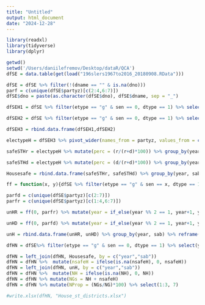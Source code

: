 ```yaml
---
title: "Untitled"
output: html_document
date: "2024-12-28"
---
```


```r
library(readxl)
library(tidyverse)
library(dplyr)

getwd()
setwd('/Users/daniilefremov/Desktop/dataR/QCA')
dfSE = data.table(get(load("196slers1967to2016_20180908.RData")))

dfSE = dfSE %>% filter(!(dname == "" & is.na(dno)))
parf = c(unique(dfSE$partyz)[c(2:4,6:7)])
dfSE$dno = paste(as.character(dfSE$dno), dfSE$dname, sep = "_")

dfSEH1 = dfSE %>% filter(etype == "g" & sen == 0, dtype == 1) %>% select(year, sab, dno, partyz, vote, cand) %>% group_by(year, sab, dno) %>% filter(!any(partyz %in% parf) & all(c("d", "r") %in% partyz))  %>% ungroup() %>% group_by(year, sab, dno, partyz) %>% filter(n() == 1) %>% select(1:5)

dfSEH2 = dfSE %>% filter(etype == "g" & sen == 0, dtype == 1) %>% select(year, sab, dno, partyz, vote, cand) %>% group_by(year, sab, dno) %>% filter(!any(partyz %in% parf) & all(c("d", "r") %in% partyz))  %>% ungroup() %>% group_by(year, sab, dno, partyz) %>% group_by(year, sab, dno, partyz) %>% filter(n() > 1) %>% ungroup() %>% group_by(year, sab, dno, partyz, cand)  %>% reframe(vote = sum(vote)) %>% select(1:4,6)

dfSEH3 = rbind.data.frame(dfSEH1,dfSEH2)

electypeH = dfSEH3 %>% pivot_wider(names_from = partyz, values_from = c(vote), values_fn = first) %>% mutate(year = case_when((year %% 2 == 1) ~ year+1,  .default = year))
```

```r
safeSTHr = electypeH %>% mutate(perc = (r/(r+d)*100)) %>% group_by(year, sab) %>% mutate(avg = mean(perc, na.rm = TRUE)) %>% filter(perc - 50 >= 5) %>% reframe(nsafeH = n())

safeSTHd = electypeH %>% mutate(perc = (d/(r+d)*100)) %>% group_by(year, sab) %>% mutate(avg = mean(perc, na.rm = TRUE)) %>% filter(perc - 50 >= 5) %>% reframe(nsafeH = n())

Housesafe = rbind.data.frame(safeSTHr, safeSTHd) %>% group_by(year, sab) %>% reframe(nsafeH = sum(nsafeH))
```

```r
ff = function(x, y){dfSE %>% filter(etype == "g" & sen == x, dtype == 1) %>% select(year, sab, dno, partyz, vote, cand) %>% group_by(year, sab, dno) %>% filter(!any(partyz %in% y))  %>% ungroup() %>% group_by(year, sab, dno) %>% filter(n() == 1) %>% select(1:5) %>% ungroup()}

parfd = c(unique(dfSE$partyz)[c(2:7)])
parfr = c(unique(dfSE$partyz)[c(1:4,6:7)])

unHR = ff(0, parfr) %>% mutate(year = if_else(year %% 2 == 1, year+1, year)) %>%  group_by(year, sab) %>% reframe(N = n())

unHD = ff(0, parfd) %>% mutate(year = if_else(year %% 2 == 1, year+1, year)) %>%  group_by(year, sab) %>% reframe(N = n())

unH = rbind.data.frame(unHR, unHD) %>% group_by(year, sab) %>% reframe(NH = sum(N))
```

```r
dfHN = dfSE%>% filter(etype == "g" & sen == 0, dtype == 1) %>% select(year, sab, dno)  %>% distinct() %>% group_by(year, sab) %>% reframe(NG = n()) %>% mutate(year = case_when((year %% 2 == 1) ~ year+1,  .default = year)) %>% filter(!sab %in% c("az","id","md","nh","nj","nd","sd","vt","wv", "al", "ms"))

dfHN = left_join(dfHN, Housesafe, by = c("year","sab"))
dfHN = dfHN %>%  mutate(nsafeH = ifelse(is.na(nsafeH), 0, nsafeH))
dfHN = left_join(dfHN, unH, by = c("year","sab")) 
dfHN = dfHN %>%  mutate(NH = ifelse(is.na(NH), 0, NH))
dfHN = dfHN %>% mutate(NGs = NH + nsafeH)
dfHN = dfHN %>% mutate(NProp = (NGs/NG)*100) %>% select(1:3, 7)
```


```r
#write.xlsx(dfHN, "House_st_districts.xlsx")
```